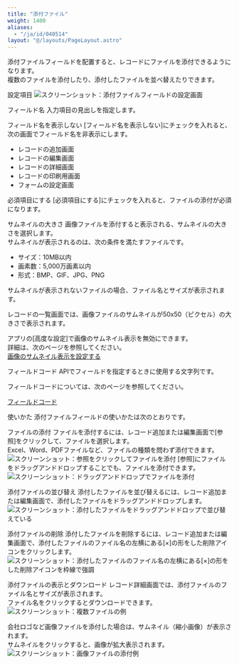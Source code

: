 ```yaml
---
title: "添付ファイル"
weight: 1400
aliases:
  - "/ja/id/040514"
layout: "@/layouts/PageLayout.astro"
---
```




添付ファイルフィールドを配置すると、レコードにファイルを添付できるようになります。  
複数のファイルを添付したり、添付したファイルを並べ替えたりできます。

<Heading id="form_parts_attachment_20">設定項目</Heading>
<Img src="/k/kintone/img-ja/attachment_06.png" alt="スクリーンショット：添付ファイルフィールドの設定画面" />

<Heading level={3} id="form_parts_attachment_2010">フィールド名</Heading>
入力項目の見出しを指定します。

<Heading level={3} id="form_parts_attachment_2020">フィールド名を表示しない</Heading>
[フィールド名を表示しない]にチェックを入れると、次の画面でフィールド名を非表示にします。

* レコードの追加画面
* レコードの編集画面
* レコードの詳細画面
* レコードの印刷用画面
* フォームの設定画面

<Heading level={3} id="form_parts_attachment_2030">必須項目にする</Heading>
[必須項目にする]にチェックを入れると、ファイルの添付が必須になります。

<Heading level={3} id="form_parts_attachment_2040">サムネイルの大きさ</Heading>
画像ファイルを添付すると表示される、サムネイルの大きさを選択します。  
サムネイルが表示されるのは、次の条件を満たすファイルです。

* サイズ：10MB以内
* 画素数：5,000万画素以内
* 形式：BMP、GIF、JPG、PNG

サムネイルが表示されないファイルの場合、ファイル名とサイズが表示されます。

レコードの一覧画面では、画像ファイルのサムネイルが50x50（ピクセル）の大きさで表示されます。

<Hint>

アプリの[高度な設定]で画像のサムネイル表示を無効にできます。  
詳細は、次のページを参照してください。  
[画像のサムネイル表示を設定する](/k/ja/id/040481.html)


</Hint>

<Heading level={3} id="form_parts_attachment_2050">フィールドコード</Heading>
APIでフィールドを指定するときに使用する文字列です。

<Note>


フィールドコードについては、次のページを参照してください。  

[フィールドコード](/k/ja/id/040504.html)


</Note>

<Heading id="form_parts_attachment_10">使いかた</Heading>
添付ファイルフィールドの使いかたは次のとおりです。

<Heading level={3} id="form_parts_attachment_1010">ファイルの添付</Heading>
ファイルを添付するには、レコード追加または編集画面で[参照]をクリックして、ファイルを選択します。  
Excel、Word、PDFファイルなど、ファイルの種類を問わず添付できます。  
<Img src="/k/kintone/img-ja/attachment_04.png" alt="スクリーンショット：参照をクリックしてファイルを添付" />
[参照]にファイルをドラッグアンドドロップすることでも、ファイルを添付できます。  
<Img src="/k/kintone/img-ja/attachment_05.png" alt="スクリーンショット：ドラッグアンドドロップでファイルを添付" />

<Heading level={3} id="form_parts_attachment_1020">添付ファイルの並び替え</Heading>
添付したファイルを並び替えるには、レコード追加または編集画面で、添付したファイルをドラッグアンドドロップします。  
<Img src="/k/kintone/img-ja/attachment_07.png" alt="スクリーンショット：添付したファイルをドラッグアンドドロップで並び替えている" />

<Heading level={3} id="form_parts_attachment_1030">添付ファイルの削除</Heading>
添付したファイルを削除するには、レコード追加または編集画面で、添付したファイルのファイル名の左横にある[×]の形をした削除アイコンをクリックします。  
<Img src="/k/kintone/img-ja/attachment_08.png" alt="スクリーンショット：添付したファイルのファイル名の左横にある[×]の形をした削除アイコンを枠線で強調" />

<Heading level={3} id="form_parts_attachment_1040">添付ファイルの表示とダウンロード</Heading>
レコード詳細画面では、添付ファイルのファイル名とサイズが表示されます。  
ファイル名をクリックするとダウンロードできます。  
<Img src="/k/kintone/img-ja/attachment_02.png" alt="スクリーンショット：複数ファイルの例" />

会社ロゴなど画像ファイルを添付した場合は、サムネイル（縮小画像）が表示されます。  
サムネイルをクリックすると、画像が拡大表示されます。  
<Img src="/k/kintone/img-ja/attachment_03.png" alt="スクリーンショット：画像ファイルの添付例" />
